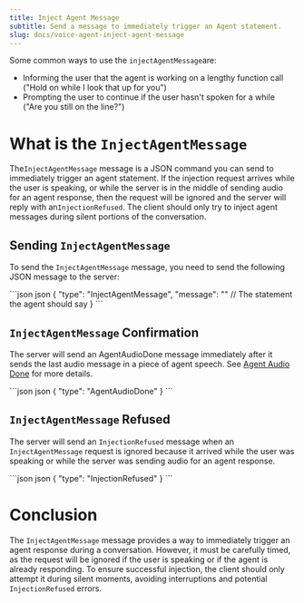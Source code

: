 ```yaml
---
title: Inject Agent Message
subtitle: Send a message to immediately trigger an Agent statement.
slug: docs/voice-agent-inject-agent-message
---
```



<Markdown src="../snippets/voice-agent.mdx" />

Some common ways to use the `injectAgentMessage`are:

* Informing the user that the agent is working on a lengthy function call ("Hold on while I look that up for you")
* Prompting the user to continue if the user hasn't spoken for a while ("Are you still on the line?")

# What is the `InjectAgentMessage`

The`InjectAgentMessage` message is a JSON command you can send to immediately trigger an agent statement. If the injection request arrives while the user is speaking, or while the server is in the middle of sending audio for an agent response, then the request will be ignored and the server will reply with an`InjectionRefused`. The client should only try to inject agent messages during silent portions of the conversation.

## Sending `InjectAgentMessage`

To send the `InjectAgentMessage` message, you need to send the following JSON message to the server:

<CodeGroup>
  ```json json
  {
    "type": "InjectAgentMessage",
    "message": "" // The statement the agent should say
  }
  ```
</CodeGroup>

## `InjectAgentMessage` Confirmation

The server will send an AgentAudioDone message immediately after it sends the last audio message in a piece of agent speech. See [Agent Audio Done](/docs/voice-agent-agent-audio-done) for more details.

<CodeGroup>
  ```json json
  {
      "type": "AgentAudioDone"
  }
  ```
</CodeGroup>

## `InjectAgentMessage` Refused

The server will send an `InjectionRefused` message when an `InjectAgentMessage` request is ignored because it arrived while the user was speaking or while the server was sending audio for an agent response.

<CodeGroup>
  ```json json
  {
      "type": "InjectionRefused"
  }
  ```
</CodeGroup>

# Conclusion

The `InjectAgentMessage` message provides a way to immediately trigger an agent response during a conversation. However, it must be carefully timed, as the request will be ignored if the user is speaking or if the agent is already responding. To ensure successful injection, the client should only attempt it during silent moments, avoiding interruptions and potential `InjectionRefused` errors.

